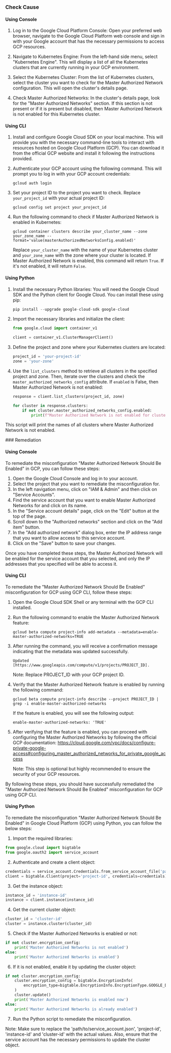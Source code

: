 

<Tabs><Tab title='Cause'>
### Check Cause

#### Using Console

1. Log in to the Google Cloud Platform Console: Open your preferred web browser, navigate to the Google Cloud Platform web console and sign in with your Google account that has the necessary permissions to access GCP resources.

2. Navigate to Kubernetes Engine: From the left-hand side menu, select "Kubernetes Engine". This will display a list of all the Kubernetes clusters that are currently running in your GCP environment.

3. Select the Kubernetes Cluster: From the list of Kubernetes clusters, select the cluster you want to check for the Master Authorized Network configuration. This will open the cluster's details page.

4. Check Master Authorized Networks: In the cluster's details page, look for the "Master Authorized Networks" section. If this section is not present or if it is present but disabled, then Master Authorized Network is not enabled for this Kubernetes cluster.

#### Using CLI

1. Install and configure Google Cloud SDK on your local machine. This will provide you with the necessary command-line tools to interact with resources hosted on Google Cloud Platform (GCP). You can download it from the official GCP website and install it following the instructions provided.

2. Authenticate your GCP account using the following command. This will prompt you to log in with your GCP account credentials:

   ```
   gcloud auth login
   ```

3. Set your project ID to the project you want to check. Replace `your_project_id` with your actual project ID:

   ```
   gcloud config set project your_project_id
   ```

4. Run the following command to check if Master Authorized Network is enabled in Kubernetes:

   ```
   gcloud container clusters describe your_cluster_name --zone your_zone_name --format='value(masterAuthorizedNetworksConfig.enabled)'
   ```

   Replace `your_cluster_name` with the name of your Kubernetes cluster and `your_zone_name` with the zone where your cluster is located. If Master Authorized Network is enabled, this command will return `True`. If it's not enabled, it will return `False`.

#### Using Python

1. Install the necessary Python libraries: You will need the Google Cloud SDK and the Python client for Google Cloud. You can install these using pip:

   ```python
   pip install --upgrade google-cloud-sdk google-cloud
   ```

2. Import the necessary libraries and initialize the client:

   ```python
   from google.cloud import container_v1

   client = container_v1.ClusterManagerClient()
   ```

3. Define the project and zone where your Kubernetes clusters are located:

   ```python
   project_id = 'your-project-id'
   zone = 'your-zone'
   ```

4. Use the `list_clusters` method to retrieve all clusters in the specified project and zone. Then, iterate over the clusters and check the `master_authorized_networks_config` attribute. If `enabled` is False, then Master Authorized Network is not enabled:

   ```python
   response = client.list_clusters(project_id, zone)

   for cluster in response.clusters:
       if not cluster.master_authorized_networks_config.enabled:
           print(f"Master Authorized Network is not enabled for cluster {cluster.name}")
   ```
This script will print the names of all clusters where Master Authorized Network is not enabled.

</Tab>

<Tab title='Remediation'>
### Remediation

#### Using Console

To remediate the misconfiguration "Master Authorized Network Should Be Enabled" in GCP, you can follow these steps:

1. Open the Google Cloud Console and log in to your account.
2. Select the project that you want to remediate the misconfiguration for.
3. In the left navigation menu, click on "IAM & Admin" and then click on "Service Accounts".
4. Find the service account that you want to enable Master Authorized Networks for and click on its name.
5. In the "Service account details" page, click on the "Edit" button at the top of the page.
6. Scroll down to the "Authorized networks" section and click on the "Add item" button.
7. In the "Add authorized network" dialog box, enter the IP address range that you want to allow access to this service account.
8. Click on the "Save" button to save your changes.

Once you have completed these steps, the Master Authorized Network will be enabled for the service account that you selected, and only the IP addresses that you specified will be able to access it.

#### Using CLI

To remediate the "Master Authorized Network Should Be Enabled" misconfiguration for GCP using GCP CLI, follow these steps:

1. Open the Google Cloud SDK Shell or any terminal with the GCP CLI installed.
2. Run the following command to enable the Master Authorized Network feature:

   ```
   gcloud beta compute project-info add-metadata --metadata=enable-master-authorized-networks=TRUE
   ```

3. After running the command, you will receive a confirmation message indicating that the metadata was updated successfully.

   ```
   Updated [https://www.googleapis.com/compute/v1/projects/PROJECT_ID].
   ```

   Note: Replace PROJECT_ID with your GCP project ID.

4. Verify that the Master Authorized Network feature is enabled by running the following command:

   ```
   gcloud beta compute project-info describe --project PROJECT_ID | grep -i enable-master-authorized-networks
   ```

   If the feature is enabled, you will see the following output:

   ```
   enable-master-authorized-networks: 'TRUE'
   ```

5. After verifying that the feature is enabled, you can proceed with configuring the Master Authorized Networks by following the official GCP documentation: https://cloud.google.com/vpc/docs/configure-private-google-access#configuring_master_authorized_networks_for_private_google_access

   Note: This step is optional but highly recommended to ensure the security of your GCP resources.

By following these steps, you should have successfully remediated the "Master Authorized Network Should Be Enabled" misconfiguration for GCP using GCP CLI.

#### Using Python

To remediate the misconfiguration "Master Authorized Network Should Be Enabled" in Google Cloud Platform (GCP) using Python, you can follow the below steps:

1. Import the required libraries:

```python
from google.cloud import bigtable
from google.oauth2 import service_account
```

2. Authenticate and create a client object:

```python
credentials = service_account.Credentials.from_service_account_file('path/to/service_account.json')
client = bigtable.Client(project='project-id', credentials=credentials)
```

3. Get the instance object:

```python
instance_id = 'instance-id'
instance = client.instance(instance_id)
```

4. Get the current cluster object:

```python
cluster_id = 'cluster-id'
cluster = instance.cluster(cluster_id)
```

5. Check if the Master Authorized Networks is enabled or not:

```python
if not cluster.encryption_config:
    print('Master Authorized Networks is not enabled')
else:
    print('Master Authorized Networks is enabled')
```

6. If it is not enabled, enable it by updating the cluster object:

```python
if not cluster.encryption_config:
    cluster.encryption_config = bigtable.EncryptionInfo(
        encryption_type=bigtable.EncryptionInfo.EncryptionType.GOOGLE_DEFAULT_ENCRYPTION
    )
    cluster.update()
    print('Master Authorized Networks is enabled now')
else:
    print('Master Authorized Networks is already enabled')
```

7. Run the Python script to remediate the misconfiguration.

Note: Make sure to replace the 'path/to/service_account.json', 'project-id', 'instance-id' and 'cluster-id' with the actual values. Also, ensure that the service account has the necessary permissions to update the cluster object.


</Tab>
</Tabs>